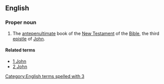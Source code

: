 ==English==

===Proper noun===
{{en-proper noun}}
{{book of the Bible|Third Epistle of John}}

# {{context|biblical}} The [[antepenultimate]] book of the [[New Testament]] of the [[Bible]], the third [[epistle]] of [[John]].

====Related terms====
*[[1 John]]
*[[2 John]]

[[Category:English terms spelled with 3]]